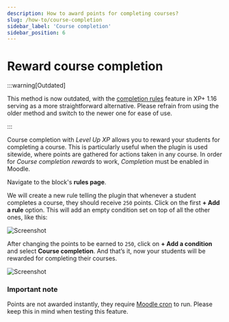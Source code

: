 ```yaml
---
description: How to award points for completing courses?
slug: /how-to/course-completion
sidebar_label: 'Course completion'
sidebar_position: 6
---
```


# Reward course completion


<RequiresXpPlus />

:::warning[Outdated]

This method is now outdated, with the [completion rules](../../completion-rules/index.mdx) feature in XP+ 1.16 serving as a more straightforward alternative. Please refrain from using the older method and switch to the newer one for ease of use.

:::

Course completion with _Level Up XP_ allows you to reward your students for completing a course. This is particularly useful when the plugin is used sitewide, where points are gathered for actions taken in any course. In order for _Course completion rewards_ to work, _Completion_ must be enabled in Moodle.

Navigate to the block's **rules page**.


<XpRulesPageLocation />

We will create a new rule telling the plugin that whenever a student completes a course, they should receive `250` points. Click on the first **+ Add a rule** option. This will add an empty condition set on top of all the other ones, like this:

![Screenshot](ruleset-any.png)

After changing the points to be earned to `250`, click on **+ Add a condition** and select **Course completion**. And that’s it, now your students will be rewarded for completing their courses.

![Screenshot](course-completion-rule.png)

### Important note

Points are not awarded instantly, they require [Moodle cron](https://docs.moodle.org/en/Cron) to run. Please keep this in mind when testing this feature.
